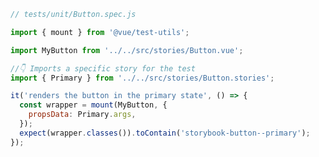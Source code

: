 ```js
// tests/unit/Button.spec.js

import { mount } from '@vue/test-utils';

import MyButton from '../../src/stories/Button.vue';

//👇 Imports a specific story for the test
import { Primary } from '../../src/stories/Button.stories';

it('renders the button in the primary state', () => {
  const wrapper = mount(MyButton, {
    propsData: Primary.args,
  });
  expect(wrapper.classes()).toContain('storybook-button--primary');
});
```